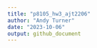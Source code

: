 ```yaml
---
title: "p8105_hw3_ajt2206"
author: "Andy Turner"
date: "2023-10-06"
output: github_document
---
```

